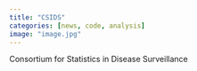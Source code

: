 ```yaml
---
title: "CSIDS"
categories: [news, code, analysis]
image: "image.jpg"
---
```


Consortium for Statistics in Disease Surveillance